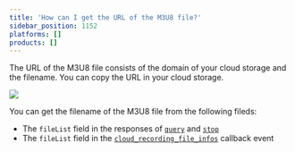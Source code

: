```yaml
---
title: 'How can I get the URL of the M3U8 file?'
sidebar_position: 1152
platforms: []
products: []
---
```



The URL of the M3U8 file consists of the domain of your cloud storage and the filename. You can copy the URL in your cloud storage.

![](https://web-cdn.agora.io/docs-files/1556174270602)

You can get the filename of the M3U8 file from the following fileds:

- The `fileList` field in the responses of [`query`](https://docs.agora.io/en/cloud-recording/cloud_recording_api_rest#query) and [`stop`](https://docs.agora.io/en/cloud-recording/cloud_recording_api_rest#stop)
- The `fileList` field in the [`cloud_recording_file_infos`](https://docs.agora.io/en/cloud-recording/cloud_recording_callback_rest?platform=RESTful#a-name4a4-cloud_recording_file_infos) callback event

